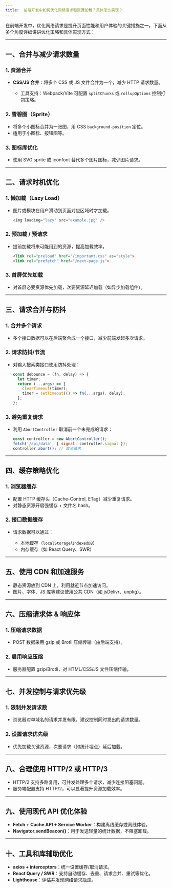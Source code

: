 ```yaml
---
title: 	前端开发中如何优化网络请求和资源加载？具体怎么实现？
---
```


在前端开发中，优化网络请求是提升页面性能和用户体验的关键措施之一。下面从多个角度详细讲讲优化策略和具体实现方式：

---

## 一、合并与减少请求数量

### 1. **资源合并**

* **CSS/JS 合并**：将多个 CSS 或 JS 文件合并为一个，减少 HTTP 请求数量。

  * 工具支持：Webpack/Vite 可配置 `splitChunks` 或 `rollupOptions` 控制打包策略。

### 2. **雪碧图（Sprite）**

* 将多个小图标合并为一张图，用 CSS `background-position` 定位。
* 适用于小图标、按钮图等。

### 3. **图标库优化**

* 使用 SVG sprite 或 iconfont 替代多个图片图标，减少图片请求。

---

## 二、请求时机优化

### 1. **懒加载（Lazy Load）**

* 图片或模块在用户滑动到页面对应区域时才加载。

  ```js
  <img loading="lazy" src="example.jpg" />
  ```

### 2. **预加载 / 预请求**

* 提前加载将来可能用到的资源，提高加载效率。

  ```html
  <link rel="preload" href="/important.css" as="style">
  <link rel="prefetch" href="/next-page.js">
  ```

### 3. **首屏优先加载**

* 对首屏必要资源优先加载，次要资源延迟加载（如异步加载组件）。

---

## 三、请求合并与防抖

### 1. **合并多个请求**

* 多个接口数据可以在后端聚合成一个接口，减少前端发起多次请求。

### 2. **请求防抖/节流**

* 对输入搜索类接口使用防抖处理：

  ```js
  const debounce = (fn, delay) => {
    let timer;
    return (...args) => {
      clearTimeout(timer);
      timer = setTimeout(() => fn(...args), delay);
    };
  };
  ```

### 3. **避免重复请求**

* 利用 `AbortController` 取消前一个未完成的请求：

  ```js
  const controller = new AbortController();
  fetch('/api/data', { signal: controller.signal });
  controller.abort(); // 取消请求
  ```

---

## 四、缓存策略优化

### 1. **浏览器缓存**

* 配置 HTTP 缓存头（Cache-Control, ETag）减少重复请求。
* 对静态资源开启强缓存 + 文件名 hash。

### 2. **接口数据缓存**

* 请求数据可以通过：

  * 本地缓存（`localStorage`/`IndexedDB`）
  * 内存缓存（如 React Query、SWR）

---

## 五、使用 CDN 和加速服务

* 静态资源放到 CDN 上，利用就近节点加速访问。
* 图片、字体、JS 库等建议使用公共 CDN（如 jsDelivr、unpkg）。

---

## 六、压缩请求体 & 响应体

### 1. **压缩请求数据**

* POST 数据采用 gzip 或 Brotli 压缩传输（由后端支持）。

### 2. **启用响应压缩**

* 服务器配置 gzip/Brotli，对 HTML/CSS/JS 文件压缩传输。

---

## 七、并发控制与请求优先级

### 1. **限制并发请求数**

* 浏览器对单域名的请求并发有限，建议控制同时发出的请求数量。

### 2. **设置请求优先级**

* 优先加载关键资源，次要请求（如统计埋点）延后加载。

---

## 八、合理使用 HTTP/2 或 HTTP/3

* HTTP/2 支持多路复用，可并发处理多个请求，减少连接阻塞问题。
* 服务端配置支持 HTTP/2，可以显著提升资源加载效率。

---

## 九、使用现代 API 优化体验

* **Fetch + Cache API + Service Worker**：构建离线缓存或离线体验。
* **Navigator.sendBeacon()**：用于发送轻量的统计数据，不阻塞卸载。

---

## 十、工具和库辅助优化

* **axios + interceptors**：统一设置缓存/取消请求。
* **React Query / SWR**：支持自动缓存、去重、请求合并、重试等优化。
* **Lighthouse**：评估并发现网络请求瓶颈。

